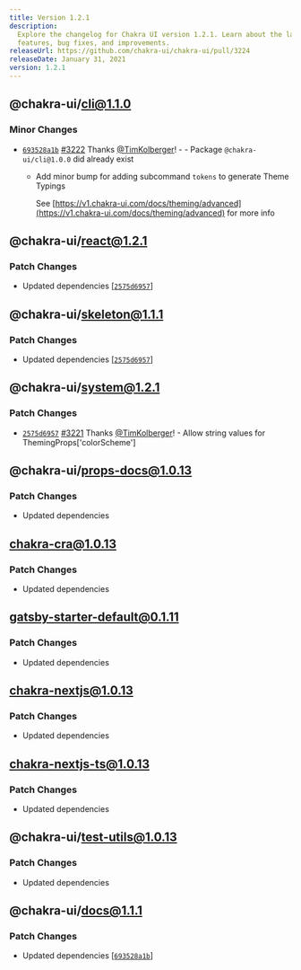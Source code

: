 ```yaml
---
title: Version 1.2.1
description:
  Explore the changelog for Chakra UI version 1.2.1. Learn about the latest
  features, bug fixes, and improvements.
releaseUrl: https://github.com/chakra-ui/chakra-ui/pull/3224
releaseDate: January 31, 2021
version: 1.2.1
---
```


## @chakra-ui/cli@1.1.0

### Minor Changes

- [`693528a1b`](https://github.com/chakra-ui/chakra-ui/commit/693528a1b73af2eeb462371a61ff2957c6f65810)
  [#3222](https://github.com/chakra-ui/chakra-ui/pull/3222) Thanks
  [@TimKolberger](https://github.com/TimKolberger)! - - Package
  `@chakra-ui/cli@1.0.0` did already exist

  - Add minor bump for adding subcommand `tokens` to generate Theme Typings

    See
    [https://v1.chakra-ui.com/docs/theming/advanced](https://v1.chakra-ui.com/docs/theming/advanced)
    for more info

## @chakra-ui/react@1.2.1

### Patch Changes

- Updated dependencies
  \[[`2575d6957`](https://github.com/chakra-ui/chakra-ui/commit/2575d6957feb6da82775aacf6fe633b50ca3f81e)]

## @chakra-ui/skeleton@1.1.1

### Patch Changes

- Updated dependencies
  \[[`2575d6957`](https://github.com/chakra-ui/chakra-ui/commit/2575d6957feb6da82775aacf6fe633b50ca3f81e)]

## @chakra-ui/system@1.2.1

### Patch Changes

- [`2575d6957`](https://github.com/chakra-ui/chakra-ui/commit/2575d6957feb6da82775aacf6fe633b50ca3f81e)
  [#3221](https://github.com/chakra-ui/chakra-ui/pull/3221) Thanks
  [@TimKolberger](https://github.com/TimKolberger)! - Allow string values for
  ThemingProps['colorScheme']

## @chakra-ui/props-docs@1.0.13

### Patch Changes

- Updated dependencies

## chakra-cra@1.0.13

### Patch Changes

- Updated dependencies

## gatsby-starter-default@0.1.11

### Patch Changes

- Updated dependencies

## chakra-nextjs@1.0.13

### Patch Changes

- Updated dependencies

## chakra-nextjs-ts@1.0.13

### Patch Changes

- Updated dependencies

## @chakra-ui/test-utils@1.0.13

### Patch Changes

- Updated dependencies

## @chakra-ui/docs@1.1.1

### Patch Changes

- Updated dependencies
  \[[`693528a1b`](https://github.com/chakra-ui/chakra-ui/commit/693528a1b73af2eeb462371a61ff2957c6f65810)]
